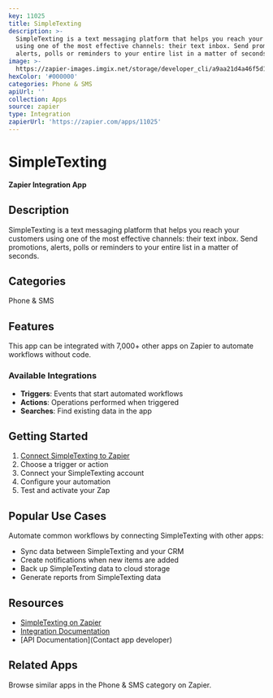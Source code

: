 ```yaml
---
key: 11025
title: SimpleTexting
description: >-
  SimpleTexting is a text messaging platform that helps you reach your customers
  using one of the most effective channels: their text inbox. Send promotions,
  alerts, polls or reminders to your entire list in a matter of seconds.
image: >-
  https://zapier-images.imgix.net/storage/developer_cli/a9aa21d4a46f5d1563065a21982a2672_2.png?auto=format%2Ccompress&ixlib=python-3.0.0&q=50
hexColor: '#000000'
categories: Phone & SMS
apiUrl: ''
collection: Apps
source: zapier
type: Integration
zapierUrl: 'https://zapier.com/apps/11025'
---
```

# SimpleTexting

**Zapier Integration App**

## Description

SimpleTexting is a text messaging platform that helps you reach your customers using one of the most effective channels: their text inbox. Send promotions, alerts, polls or reminders to your entire list in a matter of seconds.

## Categories

Phone & SMS

## Features

This app can be integrated with 7,000+ other apps on Zapier to automate workflows without code.

### Available Integrations

- **Triggers**: Events that start automated workflows
- **Actions**: Operations performed when triggered
- **Searches**: Find existing data in the app

## Getting Started

1. [Connect SimpleTexting to Zapier](https://zapier.com/apps/11025)
2. Choose a trigger or action
3. Connect your SimpleTexting account
4. Configure your automation
5. Test and activate your Zap

## Popular Use Cases

Automate common workflows by connecting SimpleTexting with other apps:

- Sync data between SimpleTexting and your CRM
- Create notifications when new items are added
- Back up SimpleTexting data to cloud storage
- Generate reports from SimpleTexting data

## Resources

- [SimpleTexting on Zapier](https://zapier.com/apps/11025)
- [Integration Documentation](https://zapier.com/apps/11025/integrations)
- [API Documentation](Contact app developer)

## Related Apps

Browse similar apps in the Phone & SMS category on Zapier.
